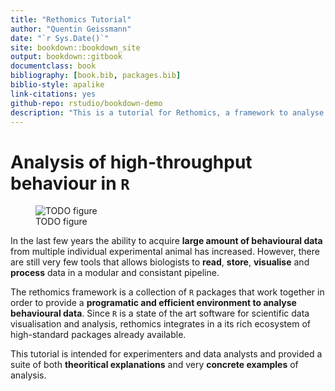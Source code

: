 ```yaml
--- 
title: "Rethomics Tutorial"
author: "Quentin Geissmann"
date: "`r Sys.Date()`"
site: bookdown::bookdown_site
output: bookdown::gitbook
documentclass: book
bibliography: [book.bib, packages.bib]
biblio-style: apalike
link-citations: yes
github-repo: rstudio/bookdown-demo
description: "This is a tutorial for Rethomics, a framework to analyse high-throuput behavioural data in `R`."
---
```


# Analysis of high-throughput behaviour in `R`

![TODO figure]()


In the last few years the ability to acquire **large amount of behavioural data**
from multiple individual experimental animal has increased.
However, there are still very few tools that allows biologists to **read**, **store**, **visualise** and **process** data 
in a modular and consistant pipeline.

The rethomics framework is a collection of `R` packages that work together in order to provide a **programatic and efficient environment to analyse behavioural data**.
Since `R` is a state of the art software for scientific data visualisation and analysis,
rethomics integrates in a its rich ecosystem of high-standard packages already available.

This tutorial is intended for experimenters and data analysts and provided a suite of 
both **theoritical explanations** and very **concrete examples** of analysis.



